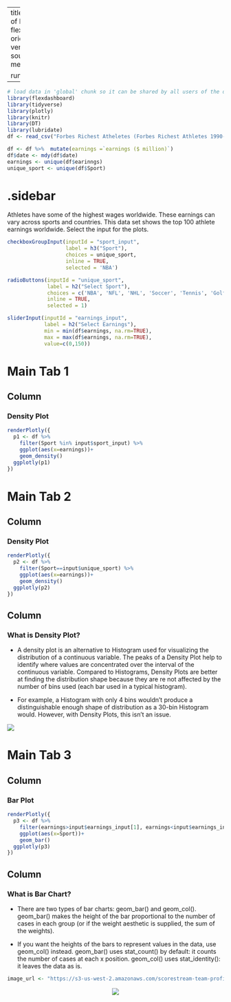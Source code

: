 
---
title: "Earnings - Combination of Inputs"
output: 
  flexdashboard::flex_dashboard:
    orientation: columns
    vertical_layout: fill
    source_code: embed
    social: menu

runtime: shiny
---

```r
# load data in 'global' chunk so it can be shared by all users of the dashboard
library(flexdashboard)
library(tidyverse)
library(plotly)
library(knitr)
library(DT)
library(lubridate)
df <- read_csv("Forbes Richest Atheletes (Forbes Richest Athletes 1990-2020).csv")

df <- df %>%  mutate(earnings =`earnings ($ million)`)
df$date <- mdy(df$date)
earnings <- unique(df$earinngs)
unique_sport <- unique(df$Sport)
```

{.sidebar}
=======================================================================

Athletes have some of the highest wages worldwide.  These earnings can vary across sports and countries. This data set shows the top 100 athlete earnings worldwide. Select the input for the plots. 


```r
checkboxGroupInput(inputId = "sport_input", 
                   label = h3("Sport"),
                   choices = unique_sport, 
                   inline = TRUE,
                   selected = 'NBA')

radioButtons(inputId = "unique_sport", 
             label = h2("Select Sport"),
             choices = c('NBA', 'NFL', 'NHL', 'Soccer', 'Tennis', 'Golf', 'Boxing', 'Racing'),
             inline = TRUE,
             selected = 1)

sliderInput(inputId = "earnings_input",
            label = h2("Select Earnings"),
            min = min(df$earnings, na.rm=TRUE),
            max = max(df$earnings, na.rm=TRUE),
            value=c(0,150))
```

Main Tab 1
=======================================================================

Column {data-width=500}
-----------------------------------------------------------------------

### Density Plot

```r
renderPlotly({
  p1 <- df %>% 
    filter(Sport %in% input$sport_input) %>% 
    ggplot(aes(x=earnings))+
    geom_density()
  ggplotly(p1)
})
```


Main Tab 2
=======================================================================

Column {data-width=500}
-----------------------------------------------------------------------

### Density Plot

```r
renderPlotly({
  p2 <- df %>% 
    filter(Sport==input$unique_sport) %>% 
    ggplot(aes(x=earnings))+
    geom_density()
  ggplotly(p2)
})
```

Column {data-width=500}
-----------------------------------------------------------------------

### What is Density Plot?

- A density plot is an alternative to Histogram used for visualizing the distribution of a continuous variable. The peaks of a Density Plot help to identify where values are concentrated over the interval of the continuous variable. Compared to Histograms, Density Plots are better at finding the distribution shape because they are re not affected by the number of bins used (each bar used in a typical histogram).

- For example, a Histogram with only 4 bins wouldn’t produce a distinguishable enough shape of distribution as a 30-bin Histogram would. However, with Density Plots, this isn’t an issue.

![](https://datavizcatalogue.com/methods/images/top_images/SVG/density_plot.svg)



Main Tab 3
=======================================================================

Column {data-width=500}
-----------------------------------------------------------------------

### Bar Plot

```r
renderPlotly({
  p3 <- df %>% 
    filter(earnings>input$earnings_input[1], earnings<input$earnings_input[2]) %>% 
    ggplot(aes(x=Sport))+
    geom_bar()
  ggplotly(p3)
})
```

Column {data-width=500}
-----------------------------------------------------------------------

### What is Bar Chart?

- There are two types of bar charts: geom_bar() and geom_col(). geom_bar() makes the height of the bar proportional to the number of cases in each group (or if the weight aesthetic is supplied, the sum of the weights). 

- If you want the heights of the bars to represent values in the data, use geom_col() instead. geom_bar() uses stat_count() by default: it counts the number of cases at each x position. geom_col() uses stat_identity(): it leaves the data as is.

```r
image_url <- "https://s3-us-west-2.amazonaws.com/scorestream-team-profile-pictures/274145/20181010232546_702_mascot300.png"
```
<center><img src="`r image_url`"></center>

